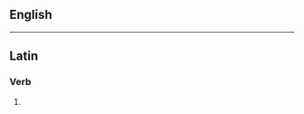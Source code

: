 ==English==
{{no entry|[[Appendix:English dictionary-only terms]]|lang=en}}

----

==Latin==

===Verb===
{{la-verb-form|abnōdāte}}

# {{inflection of|abnōdō||2|p|pres|actv|impr|lang=la}}